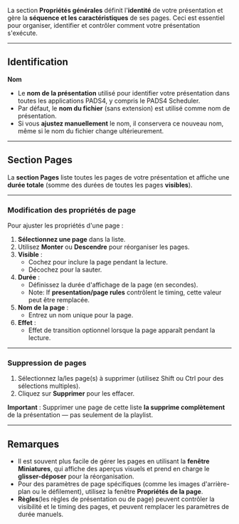 La section **Propriétés générales** définit l'**identité** de votre présentation et gère la **séquence et les caractéristiques** de ses pages. Ceci est essentiel pour organiser, identifier et contrôler comment votre présentation s'exécute.

***

## **Identification**

**Nom**

* Le **nom de la présentation** utilisé pour identifier votre présentation dans toutes les applications PADS4, y compris le PADS4 Scheduler.
* Par défaut, le **nom du fichier** (sans extension) est utilisé comme nom de présentation.
* Si vous **ajustez manuellement** le nom, il conservera ce nouveau nom, même si le nom du fichier change ultérieurement.

***

## **Section Pages**

La **section Pages** liste toutes les pages de votre présentation et affiche une **durée totale** (somme des durées de toutes les pages **visibles**).

***

### **Modification des propriétés de page**

Pour ajuster les propriétés d'une page :

1. **Sélectionnez une page** dans la liste.
2. Utilisez **Monter** ou **Descendre** pour réorganiser les pages.
3. **Visible** :
   * Cochez pour inclure la page pendant la lecture.
   * Décochez pour la sauter.
4. **Durée** :
   * Définissez la durée d'affichage de la page (en secondes).
   * Note: If **presentation/page rules** contrôlent le timing, cette valeur peut être remplacée.
5. **Nom de la page** :
   * Entrez un nom unique pour la page.
6. **Effet** :
   * Effet de transition optionnel lorsque la page apparaît pendant la lecture.

***

### **Suppression de pages**

1. Sélectionnez la/les page(s) à supprimer (utilisez Shift ou Ctrl pour des sélections multiples).
2. Cliquez sur **Supprimer** pour les effacer.

**Important** : Supprimer une page de cette liste **la supprime complètement** de la présentation — pas seulement de la playlist.

***

## **Remarques**

* Il est souvent plus facile de gérer les pages en utilisant la **fenêtre Miniatures**, qui affiche des aperçus visuels et prend en charge le **glisser-déposer** pour la réorganisation.
* Pour des paramètres de page spécifiques (comme les images d'arrière-plan ou le défilement), utilisez la fenêtre **Propriétés de la page**.
* **Règles**(les règles de présentation ou de page) peuvent contrôler la visibilité et le timing des pages, et peuvent remplacer les paramètres de durée manuels.
